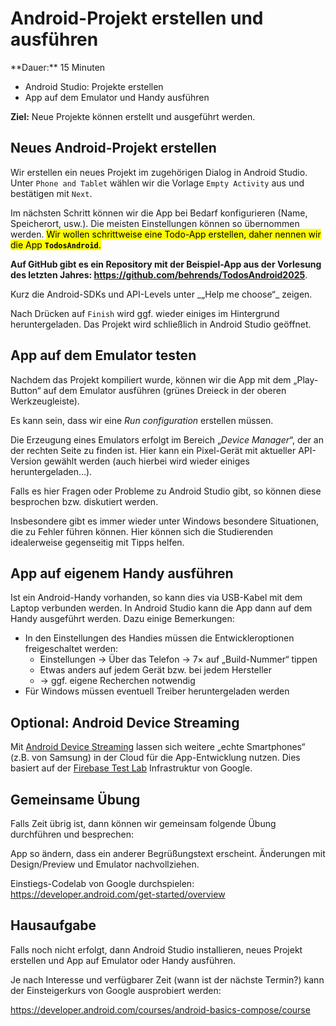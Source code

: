 
# Android-Projekt erstellen und ausführen

<Callout>
  **Dauer:** 15 Minuten

  - Android Studio: Projekte erstellen
  - App auf dem Emulator und Handy ausführen
  
  **Ziel:** Neue Projekte können erstellt und ausgeführt werden.
</Callout>

## Neues Android-Projekt erstellen

Wir erstellen ein neues Projekt im zugehörigen Dialog in 
Android Studio. Unter `Phone and Tablet` wählen wir die Vorlage 
`Empty Activity` aus und bestätigen mit `Next`.

Im nächsten Schritt können wir die App bei Bedarf konfigurieren (Name, Speicherort, usw.). Die meisten Einstellungen können so übernommen werden. <mark>Wir wollen schrittweise eine Todo-App erstellen, daher nennen wir die App **`TodosAndroid`**.</mark>

**Auf GitHub gibt es ein Repository mit der Beispiel-App aus der Vorlesung des letzten Jahres:
https://github.com/behrends/TodosAndroid2025**.

<Callout>
Kurz die Android-SDKs und API-Levels unter _„Help me choose“_ zeigen.
</Callout>

Nach Drücken auf `Finish` wird ggf. wieder einiges im Hintergrund 
heruntergeladen. Das Projekt wird schließlich in Android Studio 
geöffnet.

## App auf dem Emulator testen 

Nachdem das Projekt kompiliert wurde, können wir die App mit dem „Play-Button“ auf dem Emulator ausführen (grünes Dreieck in der oberen Werkzeugleiste). 

Es kann sein, dass wir eine _Run configuration_ erstellen müssen. 

Die Erzeugung eines Emulators erfolgt im Bereich „_Device Manager_“, der an der 
rechten Seite zu finden ist. Hier kann ein Pixel-Gerät mit aktueller API-Version 
gewählt werden (auch hierbei wird wieder einiges heruntergeladen…).

<Callout type="warning">
Falls es hier Fragen oder Probleme zu Android Studio gibt,
so können diese besprochen bzw. diskutiert werden.

Insbesondere gibt es immer wieder unter Windows besondere
Situationen, die zu Fehler führen können. Hier können sich die 
Studierenden idealerweise gegenseitig mit Tipps helfen.
</Callout>

## App auf eigenem Handy ausführen
Ist ein Android-Handy vorhanden, so kann dies via USB-Kabel
mit dem Laptop verbunden werden. In Android Studio kann die
App dann auf dem Handy ausgeführt werden. Dazu einige Bemerkungen:

- In den Einstellungen des Handies müssen die Entwickleroptionen freigeschaltet werden:
  - Einstellungen &rarr; Über das Telefon &rarr; 7× auf „Build-Nummer“ tippen
  - Etwas anders auf jedem Gerät bzw. bei jedem Hersteller
  - &rarr; ggf. eigene Recherchen notwendig
- Für Windows müssen eventuell Treiber heruntergeladen werden

## Optional: Android Device Streaming

Mit [Android Device Streaming](https://developer.android.com/studio/run/android-device-streaming) lassen sich weitere „echte Smartphones“ (z.B. von Samsung) in der Cloud für die App-Entwicklung nutzen. Dies basiert auf der [Firebase Test Lab](https://firebase.google.com/docs/test-lab) Infrastruktur von Google.


## Gemeinsame Übung

Falls Zeit übrig ist, dann können wir gemeinsam folgende
Übung durchführen und besprechen:

<Callout type="warning" emoji="👨🏻‍💻">
App so ändern, dass ein anderer Begrüßungstext erscheint. Änderungen mit Design/Preview und Emulator nachvollziehen.

Einstiegs-Codelab von Google durchspielen: https://developer.android.com/get-started/overview

</Callout>

## Hausaufgabe

Falls noch nicht erfolgt, dann Android Studio installieren,
neues Projekt erstellen und App auf Emulator oder Handy ausführen.

Je nach Interesse und verfügbarer Zeit (wann ist der nächste Termin?) kann der Einsteigerkurs von Google ausprobiert werden:

https://developer.android.com/courses/android-basics-compose/course
